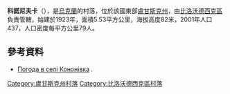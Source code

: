 {{coord|49|19|50|N|39|37|46|E|scale:100000|display=title}}

'''科諾尼夫卡'''（{{lang-uk|Кононівка}}），是[[烏克蘭|烏克蘭]]的村落，位於該國東部[[盧甘斯克州|盧甘斯克州]]，由[[比洛沃德西克區|比洛沃德西克區]]負責管轄，始建於1923年，面積5.53平方公里，海拔高度82米，2001年人口437，人口密度每平方公里79人。

==參考資料==
* [http://weather.in.ua/ua/lyganskaja/11335 Погода в селі Кононівка] {{Wayback|url=http://weather.in.ua/ua/lyganskaja/11335 |date=20200201153351 }}.

{{DEFAULTSORT:Кононівка}}
[[Category:盧甘斯克州村落|Category:盧甘斯克州村落]]
[[Category:比洛沃德西克區村落|Category:比洛沃德西克區村落]]


{{Luhansk-geo-stub}}
